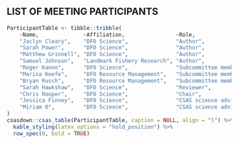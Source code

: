 ## LIST OF MEETING PARTICIPANTS {-}

```r
ParticipantTable <- tibble::tribble( 
    ~Name,              ~Affiliation,                ~Role,
    "Jaclyn Cleary",    "DFO Science",               "Author",
    "Sarah Power",      "DFO Science",               "Author",   
    "Matthew Grinnell", "DFO Science",               "Author",       
    "Samuel Johnson",   "Landmark Fishery Research", "Author",
    "Roger Kanno",      "DFO Science",               "Subcommittee member",
    "Marisa Keefe",     "DFO Resource Management",   "Subcommittee member",
    "Bryan Rusch",      "DFO Resource Management",   "Subcommittee member",
    "Sarah Hawkshaw",   "DFO Science",               "Reviewer",
    "Chris Rooper",     "DFO Science",               "Chair",    
    "Jessica Finney",   "DFO Science",               "CSAS science advisor",    
    "Miriam O",         "DFO Science",               "CSAS science advisor"
)
csasdown::csas_table(ParticipantTable, caption = NULL, align = "l") %>%
  kable_styling(latex_options = "hold_position") %>%
  row_spec(0, bold = TRUE)
```

\clearpage